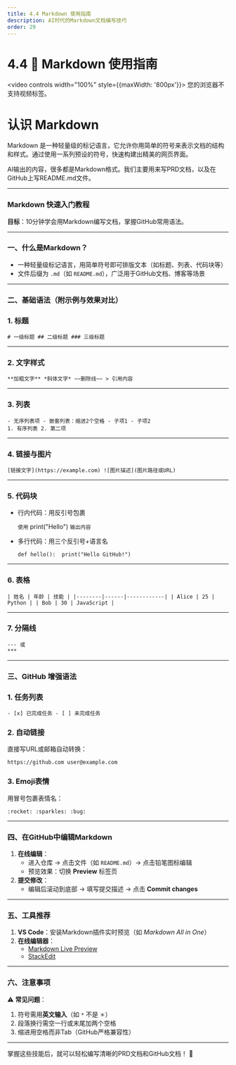 ```yaml
---
title: 4.4 Markdown 使用指南
description: AI时代的Markdown文档编写技巧
order: 29
---
```


# 4.4 📝 Markdown 使用指南

<video controls width="100%" style={{maxWidth: '800px'}}>
  <source src="https://minio.xiaofeng.show/ai-code/4.4.mp4" type="video/mp4" />
  您的浏览器不支持视频标签。
</video>

# 认识 Markdown

Markdown 是一种轻量级的标记语言，它允许你用简单的符号来表示文档的结构和样式。通过使用一系列预设的符号，快速构建出精美的网页界面。

AI输出的内容，很多都是Markdown格式。我们主要用来写PRD文档，以及在GitHub上写README.md文件。

---

### **Markdown 快速入门教程**

**目标**：10分钟学会用Markdown编写文档，掌握GitHub常用语法。

---

### **一、什么是Markdown？**

- 一种轻量级标记语言，用简单符号即可排版文本（如标题、列表、代码块等）
- 文件后缀为 `.md`（如 `README.md`），广泛用于GitHub文档、博客等场景

---

### **二、基础语法（附示例与效果对比）**

### 1. **标题**

`# 一级标题 ## 二级标题 ### 三级标题`

---

### 2. **文字样式**

`**加粗文字** *斜体文字* ~~删除线~~ > 引用内容`

---

### 3. **列表**

```
- 无序列表项 - 嵌套列表：缩进2个空格 - 子项1 - 子项2 
1. 有序列表 2. 第二项
```

---

### 4. **链接与图片**

`[链接文字](https://example.com) ![图片描述](图片路径或URL)`

---

### 5. **代码块**

- 行内代码：用反引号包裹
    
    `使用` print("Hello") `输出内容`
    
- 多行代码：用三个反引号+语言名
    
    `def hello():  print("Hello GitHub!")`
    

---

### 6. **表格**

`| 姓名 | 年龄 | 技能 | |--------|------|------------| | Alice | 25 | Python | | Bob | 30 | JavaScript |`

---

### 7. **分隔线**

```
--- 或
***
```

---

### **三、GitHub 增强语法**

### 1. **任务列表**

`- [x] 已完成任务 - [ ] 未完成任务`

### 2. **自动链接**

直接写URL或邮箱自动转换：

`https://github.com user@example.com`

### 3. **Emoji表情**

用冒号包裹表情名：

`:rocket: :sparkles: :bug:`

---

### **四、在GitHub中编辑Markdown**

1. **在线编辑**：
    - 进入仓库 → 点击文件（如 `README.md`）→ 点击铅笔图标编辑
    - 预览效果：切换 **Preview** 标签页
2. **提交修改**：
    - 编辑后滚动到底部 → 填写提交描述 → 点击 **Commit changes**

---

### **五、工具推荐**

1. **VS Code**：安装Markdown插件实时预览（如 *Markdown All in One*）
2. **在线编辑器**：
    - [Markdown Live Preview](https://markdownlivepreview.com/)
    - [StackEdit](https://stackedit.io/)

---

### **六、注意事项**

⚠️ **常见问题**：

1. 符号需用**英文输入**（如 `*` 不是 `＊`）
2. 段落换行需空一行或末尾加两个空格
3. 缩进用空格而非Tab（GitHub严格兼容性）

---

掌握这些技能后，就可以轻松编写清晰的PRD文档和GitHub文档！ 🚀 
